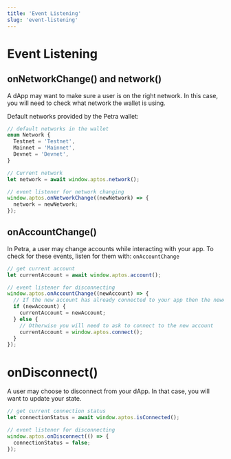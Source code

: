 ```yaml
---
title: 'Event Listening'
slug: 'event-listening'
---
```


# Event Listening

## onNetworkChange() and network()

A dApp may want to make sure a user is on the right network. In this case, you will need to check what network the wallet is using.

Default networks provided by the Petra wallet:

```typescript
// default networks in the wallet
enum Network {
  Testnet = 'Testnet',
  Mainnet = 'Mainnet',
  Devnet = 'Devnet',
}

// Current network
let network = await window.aptos.network();

// event listener for network changing
window.aptos.onNetworkChange((newNetwork) => {
  network = newNetwork;
});
```

## onAccountChange()

In Petra, a user may change accounts while interacting with your app. To check for these events, listen for them with: `onAccountChange`

```typescript
// get current account
let currentAccount = await window.aptos.account();

// event listener for disconnecting
window.aptos.onAccountChange((newAccount) => {
  // If the new account has already connected to your app then the newAccount will be returned
  if (newAccount) {
    currentAccount = newAccount;
  } else {
    // Otherwise you will need to ask to connect to the new account
    currentAccount = window.aptos.connect();
  }
});
```

# onDisconnect()

A user may choose to disconnect from your dApp. In that case, you will want to update your state.

```typescript
// get current connection status
let connectionStatus = await window.aptos.isConnected();

// event listener for disconnecting
window.aptos.onDisconnect(() => {
  connectionStatus = false;
});
```
